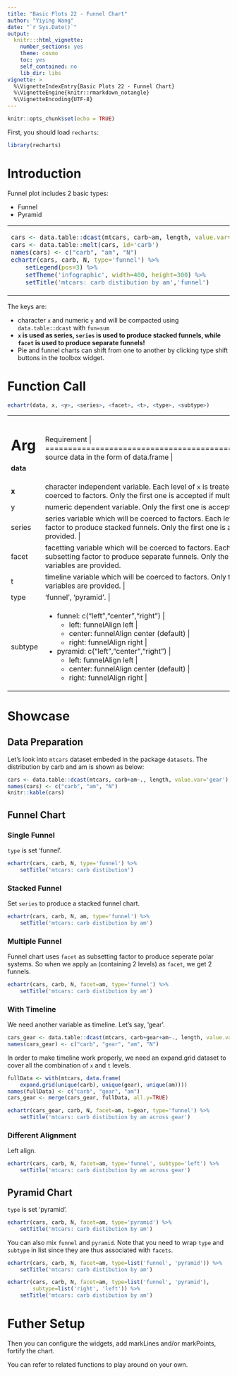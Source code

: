 ```yaml
---
title: "Basic Plots 22 - Funnel Chart"
author: "Yiying Wang"
date: "`r Sys.Date()`"
output: 
  knitr:::html_vignette:
    number_sections: yes
    theme: cosmo
    toc: yes
    self_contained: no
    lib_dir: libs
vignette: >
  %\VignetteIndexEntry{Basic Plots 22 - Funnel Chart}
  %\VignetteEngine{knitr::rmarkdown_notangle}
  %\VignetteEncoding{UTF-8}
---
```


```r
knitr::opts_chunk$set(echo = TRUE)
```

First, you should load `recharts`:
```r
library(recharts)
```

# Introduction

Funnel plot includes 2 basic types:

- Funnel
- Pyramid

<table id='intro'>
<tr><td>
```r
cars <- data.table::dcast(mtcars, carb~am, length, value.var='gear')
cars <- data.table::melt(cars, id='carb')
names(cars) <- c("carb", "am", "N")
echartr(cars, carb, N, type='funnel') %>% 
    setLegend(pos=3) %>%
    setTheme('infographic', width=400, height=300) %>%
    setTitle('mtcars: carb distibution by am','funnel')
```
</td>
<td>
```r
echartr(cars, carb, N, type='pyramid') %>% 
    setLegend(pos=3) %>%
    setTheme('roma', width=400, height=300) %>%
    setTitle('mtcars: carb distibution by am','pyramid')
```
</td></tr>
</table>

The keys are:

- character `x` and numeric `y` and will be compacted using `data.table::dcast` with `fun=sum`
- **`x` is used as series, `series` is used to produce stacked funnels, while `facet` is used to produce separate funnels!**
- Pie and funnel charts can shift from one to another by clicking type shift buttons in the toolbox widget.

# Function Call

```r
echartr(data, x, <y>, <series>, <facet>, <t>, <type>, <subtype>)
```

+--------+--------------------------------------------------------------------+
| Arg    |  Requirement                                                       |
+========+====================================================================+
|**data**| source data in the form of data.frame                            |
+--------+--------------------------------------------------------------------+
| **x**  | character independent variable. Each level of `x` is treated as a data series. Other type will be coerced to factors. Only the first one is accepted if multiple variables are provided. |
+--------+--------------------------------------------------------------------+
| y      | numeric dependent variable. Only the first one is accepted if multiple variables are provided. |
+--------+--------------------------------------------------------------------+
| series | series variable which will be coerced to factors. Each level of `series` is treated as a subsetting factor to produce stacked funnels. Only the first one is accepted if multiple variables are provided. |
+--------+--------------------------------------------------------------------+
| facet  | facetting variable which will be coerced to factors. Each level of `facet` is treated as a subsetting factor to produce separate funnels. Only the first one is accepted if multiple variables are provided. |
+--------+--------------------------------------------------------------------+
|  t     | timeline variable which will be coerced to factors. Only the first one is accepted if multiple variables are provided. |
+--------+--------------------------------------------------------------------+
| type   | 'funnel', 'pyramid'. |
+--------+--------------------------------------------------------------------+
| subtype| - funnel: c("left","center","right") | 
|        |     + left: funnelAlign left |
|        |     + center: funnelAlign center (default) |
|        |     + right: funnelAlign right |
|        | - pyramid: c("left","center","right")  |
|        |     + left: funnelAlign left |
|        |     + center: funnelAlign center (default) |
|        |     + right: funnelAlign right |
+--------+--------------------------------------------------------------------+

# Showcase

## Data Preparation

Let's look into `mtcars` dataset embeded in the package `datasets`. The distribution by carb and am is shown as below:

```r
cars <- data.table::dcast(mtcars, carb+am~., length, value.var='gear')
names(cars) <- c("carb", "am", "N")
knitr::kable(cars)
```

## Funnel Chart

### Single Funnel

`type` is set 'funnel'.

```r
echartr(cars, carb, N, type='funnel') %>% 
    setTitle('mtcars: carb distibution')
```

### Stacked Funnel

Set `series` to produce a stacked funnel chart.

```r
echartr(cars, carb, N, am, type='funnel') %>% 
    setTitle('mtcars: carb distibution by am')
```

### Multiple Funnel

Funnel chart uses `facet` as subsetting factor to produce seperate polar systems. So when we apply `am` (containing 2 levels) as `facet`, we get 2 funnels.

```r
echartr(cars, carb, N, facet=am, type='funnel') %>% 
    setTitle('mtcars: carb distibution by am')
```

### With Timeline

We need another variable as timeline. Let's say, 'gear'.

```r
cars_gear <- data.table::dcast(mtcars, carb+gear+am~., length, value.var='gear')
names(cars_gear) <- c("carb", "gear", "am", "N")
```

In order to make timeline work properly, we need an expand.grid dataset to cover all the combination of `x` and `t` levels.

```r
fullData <- with(mtcars, data.frame(
    expand.grid(unique(carb), unique(gear), unique(am))))
names(fullData) <- c("carb", "gear", "am")
cars_gear <- merge(cars_gear, fullData, all.y=TRUE)
```

```r
echartr(cars_gear, carb, N, facet=am, t=gear, type='funnel') %>% 
    setTitle('mtcars: carb distibution by am across gear')
```

### Different Alignment

Left align.

```r
echartr(cars, carb, N, facet=am, type='funnel', subtype='left') %>% 
    setTitle('mtcars: carb distibution by am across gear')
```

## Pyramid Chart

`type` is set 'pyramid'.

```r
echartr(cars, carb, N, facet=am, type='pyramid') %>% 
    setTitle('mtcars: carb distibution by am')
```

You can also mix `funnel` and `pyramid`. Note that you need to wrap `type` and `subtype` in list since they are thus associated with `facets`.

```r
echartr(cars, carb, N, facet=am, type=list('funnel', 'pyramid')) %>% 
    setTitle('mtcars: carb distibution by am')
```


```r
echartr(cars, carb, N, facet=am, type=list('funnel', 'pyramid'), 
        subtype=list('right', 'left')) %>% 
    setTitle('mtcars: carb distibution by am')
```

# Futher Setup

Then you can configure the widgets, add markLines and/or markPoints, fortify the chart.

You can refer to related functions to play around on your own.

